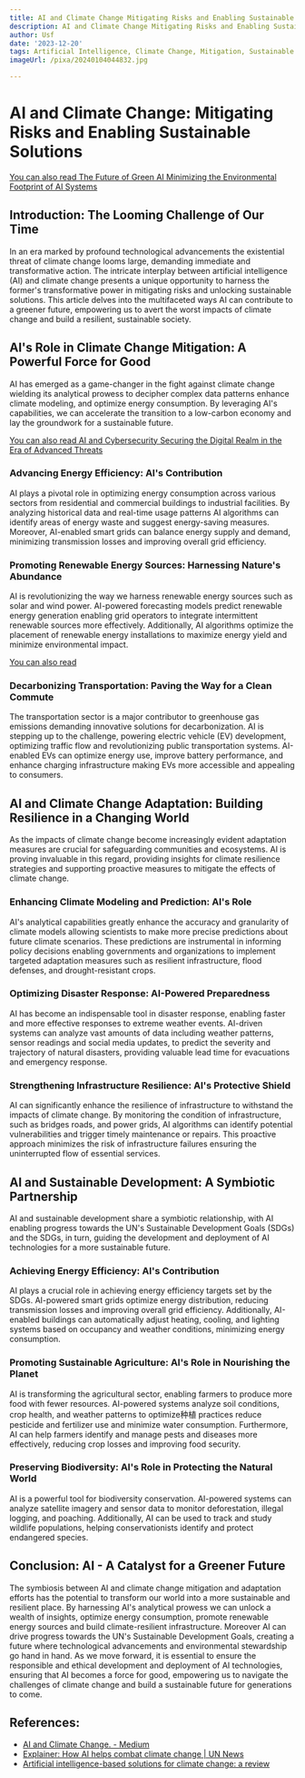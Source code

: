 ```yaml
---
title: AI and Climate Change Mitigating Risks and Enabling Sustainable Solutions
description: AI and Climate Change Mitigating Risks and Enabling Sustainable Solutions
author: Usf
date: '2023-12-20'
tags: Artificial Intelligence, Climate Change, Mitigation, Sustainable Solutions
imageUrl: /pixa/20240104044832.jpg

---
```

# AI and Climate Change: Mitigating Risks and Enabling Sustainable Solutions

[You can  also  read The Future of Green  AI Minimizing the Environmental Footprint of AI Systems](The%20Future%20of%20Green%20AI%20Minimizing%20the%20Environmental%20Footprint%20of%20AI%20Systems)


## Introduction: The Looming Challenge of Our Time

In an era marked by profound  technological advancements the existential threat of climate change looms large, demanding immediate and transformative action. The intricate interplay between artificial intelligence  (AI) and climate change presents a unique opportunity to harness the former's transformative power in  mitigating risks and unlocking sustainable solutions. This article delves into the multifaceted ways AI can contribute to a greener future, empowering us to avert the  worst impacts of climate change and build  a resilient, sustainable society.

## AI's Role in Climate Change Mitigation: A Powerful Force for Good

AI has emerged as a game-changer in the fight against climate change wielding  its analytical prowess to decipher complex data patterns enhance climate modeling, and optimize energy consumption. By leveraging AI's capabilities, we can accelerate the  transition to a low-carbon economy and lay the groundwork for a sustainable future.

[You can also read AI and Cybersecurity Securing the  Digital Realm in the  Era of Advanced Threats](AI%20and%20Cybersecurity%20Securing%20the%20Digital%20Realm%20in%20the%20Era%20of%20Advanced%20Threats)


### Advancing Energy Efficiency: AI's Contribution

AI plays a pivotal role in  optimizing energy consumption across various sectors from residential and commercial buildings to industrial facilities.  By analyzing historical data and real-time usage patterns AI algorithms can identify areas of energy waste and suggest energy-saving  measures. Moreover, AI-enabled smart  grids  can balance energy  supply and  demand, minimizing transmission losses and improving  overall grid efficiency.

### Promoting Renewable Energy Sources: Harnessing Nature's  Abundance

AI is revolutionizing the way we harness renewable energy sources such as solar and wind  power. AI-powered forecasting models predict renewable  energy generation enabling grid operators to integrate intermittent renewable sources  more effectively. Additionally, AI algorithms optimize the  placement of  renewable  energy  installations to maximize energy yield and minimize environmental impact.

[You can also read ]()


### Decarbonizing Transportation: Paving the Way for a Clean Commute

The transportation sector is a major contributor to greenhouse gas emissions demanding innovative solutions for decarbonization. AI is stepping up to the challenge, powering electric vehicle (EV) development, optimizing traffic flow  and revolutionizing public transportation systems.  AI-enabled EVs  can optimize energy  use,  improve battery performance, and enhance charging infrastructure making EVs more accessible and appealing to consumers.

## AI and Climate Change Adaptation: Building Resilience in  a Changing World

As the  impacts of climate change become increasingly evident adaptation measures are crucial for safeguarding communities and ecosystems. AI is proving invaluable in this regard, providing insights for  climate resilience strategies and  supporting proactive measures  to mitigate the effects of  climate change.

### Enhancing Climate Modeling and Prediction: AI's Role

AI's analytical capabilities greatly enhance the accuracy  and granularity of climate models allowing scientists to make more precise predictions about future climate  scenarios. These predictions are instrumental in informing policy decisions enabling governments and organizations to implement targeted adaptation measures such as resilient infrastructure, flood defenses, and drought-resistant crops.

### Optimizing Disaster Response: AI-Powered Preparedness

AI has become an indispensable tool in disaster response, enabling faster  and more  effective responses to extreme weather events. AI-driven systems can analyze vast amounts of data including weather  patterns, sensor readings and  social media updates, to predict the severity  and  trajectory  of natural disasters, providing valuable lead time for evacuations and emergency  response.

###  Strengthening Infrastructure Resilience: AI's  Protective Shield

AI can significantly  enhance the resilience of infrastructure to withstand the impacts of climate change. By monitoring the condition of infrastructure, such as bridges roads, and power grids,  AI algorithms can identify potential  vulnerabilities and trigger timely maintenance or repairs. This proactive approach minimizes  the risk of infrastructure  failures ensuring the  uninterrupted flow of  essential services.

## AI and  Sustainable  Development: A Symbiotic Partnership

AI and sustainable development share a symbiotic relationship, with  AI enabling  progress towards the UN's Sustainable Development Goals (SDGs) and the SDGs, in turn, guiding the development and deployment of AI technologies for  a  more sustainable future.

### Achieving Energy  Efficiency: AI's Contribution

AI plays a crucial role in achieving  energy efficiency  targets set by the SDGs. AI-powered smart grids optimize energy distribution, reducing  transmission losses and  improving overall grid efficiency. Additionally, AI-enabled buildings  can automatically adjust heating,  cooling, and  lighting systems  based on occupancy and weather conditions,  minimizing energy consumption.

### Promoting Sustainable Agriculture: AI's Role in Nourishing the Planet

AI is transforming the agricultural sector, enabling farmers to produce more food with fewer resources. AI-powered systems  analyze soil conditions, crop health, and weather patterns to optimize种植 practices reduce pesticide and fertilizer use and  minimize water consumption. Furthermore, AI can help farmers identify and manage pests and  diseases  more effectively, reducing crop losses and improving food security.

### Preserving Biodiversity: AI's Role in Protecting the Natural World

AI is a powerful tool for biodiversity conservation. AI-powered systems can analyze satellite imagery  and sensor data to monitor deforestation, illegal logging, and poaching. Additionally, AI  can be  used to track and study wildlife populations, helping conservationists identify and protect endangered species.

##  Conclusion: AI - A Catalyst for a  Greener Future

The symbiosis between AI and climate change mitigation and adaptation efforts has the potential to transform our world into  a more sustainable and resilient place. By harnessing AI's analytical prowess we can  unlock a  wealth  of insights, optimize energy consumption, promote renewable energy sources and build climate-resilient  infrastructure. Moreover AI can drive progress towards the UN's Sustainable Development Goals, creating a  future where technological advancements and environmental stewardship go hand in hand. As we move forward, it is essential to  ensure the responsible and ethical development and deployment of AI technologies, ensuring that AI becomes a force for good,  empowering us to navigate the challenges  of climate change and build a sustainable future for  generations to come.

## References:
- [AI and Climate Change. - Medium](https://medium.com/@emmaja/ai-and-climate-change-0dfcaa8061e0)
- [Explainer: How AI helps combat climate change | UN News](https://news.un.org/en/story/2023/11/1143187)
- [Artificial intelligence-based solutions for climate change: a review](https://link.springer.com/article/10.1007/s10311-023-01617-y)
